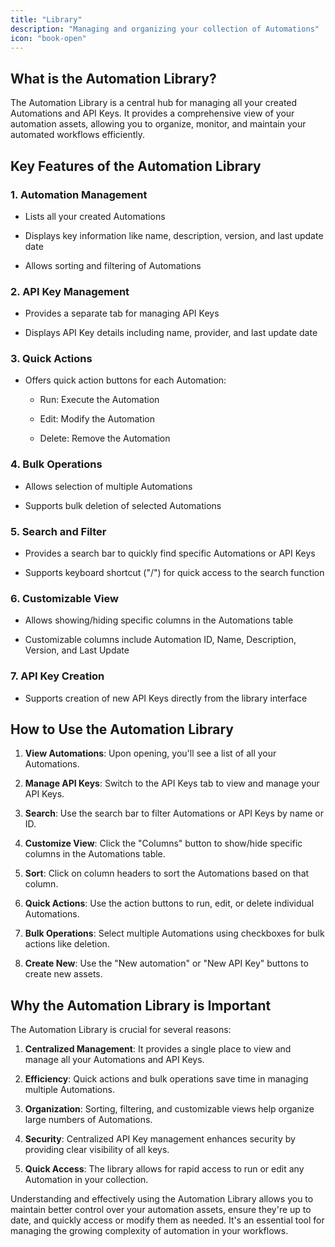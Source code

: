 ```yaml
---
title: "Library"
description: "Managing and organizing your collection of Automations"
icon: "book-open"
---
```


## What is the Automation Library?

The Automation Library is a central hub for managing all your created Automations and API Keys. It provides a comprehensive view of your automation assets, allowing you to organize, monitor, and maintain your automated workflows efficiently.

## Key Features of the Automation Library

### 1. Automation Management

* Lists all your created Automations

* Displays key information like name, description, version, and last update date

* Allows sorting and filtering of Automations

### 2. API Key Management

* Provides a separate tab for managing API Keys

* Displays API Key details including name, provider, and last update date

### 3. Quick Actions

* Offers quick action buttons for each Automation:

  * Run: Execute the Automation

  * Edit: Modify the Automation

  * Delete: Remove the Automation

### 4. Bulk Operations

* Allows selection of multiple Automations

* Supports bulk deletion of selected Automations

### 5. Search and Filter

* Provides a search bar to quickly find specific Automations or API Keys

* Supports keyboard shortcut ("/") for quick access to the search function

### 6. Customizable View

* Allows showing/hiding specific columns in the Automations table

* Customizable columns include Automation ID, Name, Description, Version, and Last Update

### 7. API Key Creation

* Supports creation of new API Keys directly from the library interface

## How to Use the Automation Library

1. **View Automations**: Upon opening, you'll see a list of all your Automations.

2. **Manage API Keys**: Switch to the API Keys tab to view and manage your API Keys.

3. **Search**: Use the search bar to filter Automations or API Keys by name or ID.

4. **Customize View**: Click the "Columns" button to show/hide specific columns in the Automations table.

5. **Sort**: Click on column headers to sort the Automations based on that column.

6. **Quick Actions**: Use the action buttons to run, edit, or delete individual Automations.

7. **Bulk Operations**: Select multiple Automations using checkboxes for bulk actions like deletion.

8. **Create New**: Use the "New automation" or "New API Key" buttons to create new assets.

## Why the Automation Library is Important

The Automation Library is crucial for several reasons:

1. **Centralized Management**: It provides a single place to view and manage all your Automations and API Keys.

2. **Efficiency**: Quick actions and bulk operations save time in managing multiple Automations.

3. **Organization**: Sorting, filtering, and customizable views help organize large numbers of Automations.

4. **Security**: Centralized API Key management enhances security by providing clear visibility of all keys.

5. **Quick Access**: The library allows for rapid access to run or edit any Automation in your collection.

Understanding and effectively using the Automation Library allows you to maintain better control over your automation assets, ensure they're up to date, and quickly access or modify them as needed. It's an essential tool for managing the growing complexity of automation in your workflows.